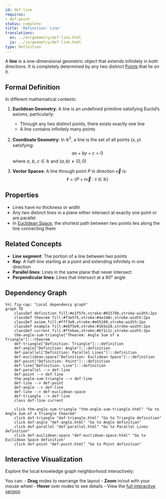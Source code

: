 ```yaml
---
id: def-line
requires:
- def-point
status: complete
title: 'Definition: Line'
translations:
  en: ../en/geometry/def-line.html
  ja: ../ja/geometry/def-line.html
type: Definition
---
```


A **line** is a one-dimensional geometric object that extends infinitely in both directions. It is completely determined by any two distinct [Points](def-point.qmd) that lie on it.

## Formal Definition

In different mathematical contexts:

1. **Euclidean Geometry**: A line is an undefined primitive satisfying Euclid's axioms, particularly:
   - Through any two distinct points, there exists exactly one line
   - A line contains infinitely many points

2. **Coordinate Geometry**: In $\mathbb{R}^2$, a line is the set of all points $(x, y)$ satisfying:
   $$ax + by + c = 0$$
   where $a$, $b$, $c \in \mathbb{R}$ and $(a, b) \neq (0, 0)$

3. **Vector Spaces**: A line through point $P$ in direction $\vec{v}$ is:
   $$\ell = \{P + t\vec{v} : t \in \mathbb{R}\}$$

## Properties

- Lines have no thickness or width
- Any two distinct lines in a plane either intersect at exactly one point or are parallel
- In [Euclidean Space](def-euclidean-space.qmd), the shortest path between two points lies along the line connecting them

## Related Concepts

- **Line segment**: The portion of a line between two points
- **Ray**: A half-line starting at a point and extending infinitely in one direction
- **Parallel lines**: Lines in the same plane that never intersect
- **Perpendicular lines**: Lines that intersect at a 90° angle

## Dependency Graph

```mermaid
%%| fig-cap: "Local dependency graph"
graph TD
    classDef definition fill:#e1f5fe,stroke:#01579b,stroke-width:2px
    classDef theorem fill:#f3e5f5,stroke:#4a148c,stroke-width:2px
    classDef axiom fill:#fff3e0,stroke:#e65100,stroke-width:2px
    classDef example fill:#e8f5e9,stroke:#1b5e20,stroke-width:2px
    classDef current fill:#ffebee,stroke:#b71c1c,stroke-width:3px
    thm-angle-sum-triangle["Theorem: Angle Sum of a Triangle"]:::theorem
    def-triangle["Definition: Triangle"]:::definition
    def-angle["Definition: Angle"]:::definition
    def-parallel["Definition: Parallel Lines"]:::definition
    def-euclidean-space["Definition: Euclidean Space"]:::definition
    def-point["Definition: Point"]:::definition
    def-line["Definition: Line"]:::definition
    def-parallel --> def-line
    def-point --> def-line
    thm-angle-sum-triangle --> def-line
    def-line --> def-point
    def-angle --> def-line
    def-line --> def-euclidean-space
    def-triangle --> def-line
    class def-line current

    click thm-angle-sum-triangle "thm-angle-sum-triangle.html" "Go to Angle Sum of a Triangle theorem"
    click def-triangle "def-triangle.html" "Go to Triangle definition"
    click def-angle "def-angle.html" "Go to Angle definition"
    click def-parallel "def-parallel.html" "Go to Parallel Lines definition"
    click def-euclidean-space "def-euclidean-space.html" "Go to Euclidean Space definition"
    click def-point "def-point.html" "Go to Point definition"
```

## Interactive Visualization

Explore the local knowledge graph neighborhood interactively:

::: {.graph-viz data-id="def-line" data-width="700" data-height="500"}
:::

You can:
- **Drag** nodes to rearrange the layout
- **Zoom** in/out with your mouse wheel
- **Hover** over nodes to see details
- View the [full interactive version](../../output/interactive/def-line.html){target="_blank"}
